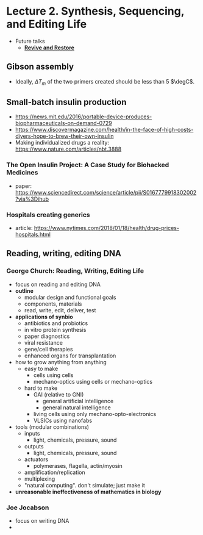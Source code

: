 # Lecture 2. Synthesis, Sequencing, and Editing Life

- Future talks
  - [**Revive and Restore**](https://reviverestore.org/)

## Gibson assembly
- Ideally, $\Delta T_m$ of the two primers created should be less than 5 $\degC$.

## Small-batch insulin production
- https://news.mit.edu/2016/portable-device-produces-biopharmaceuticals-on-demand-0729
- https://www.discovermagazine.com/health/in-the-face-of-high-costs-diyers-hope-to-brew-their-own-insulin
- Making individualized drugs a reality: https://www.nature.com/articles/nbt.3888

### The Open Insulin Project: A Case Study for Biohacked Medicines
- paper: https://www.sciencedirect.com/science/article/pii/S0167779918302002?via%3Dihub

### Hospitals creating generics
- article: https://www.nytimes.com/2018/01/18/health/drug-prices-hospitals.html

## Reading, writing, editing DNA

### George Church: Reading, Writing, Editing Life
- focus on reading and editing DNA
- **outline**
  - modular design and functional goals
  - components, materials
  - read, write, edit, deliver, test
- **applications of synbio**
  - antibiotics and probiotics
  - in vitro protein synthesis
  - paper diagnostics
  - viral resistance
  - gene/cell therapies
  - enhanced organs for transplantation
- how to grow anything from anything
  - easy to make
    - cells using cells
    - mechano-optics using cells or mechano-optics
  - hard to make
    - GAI (relative to GNI)
      - general artificial intelligence
      - general natural intelligence
    - living cells using only mechano-opto-electronics
    - VLSICs using nanofabs
- tools (modular combinations)
  - inputs
    - light, chemicals, pressure, sound
  - outputs
    - light, chemicals, pressure, sound
  - actuators
    - polymerases, flagella, actin/myosin
  - amplification/replication
  - multiplexing
  - "natural computing". don't simulate; just make it
- **unreasonable ineffectiveness of mathematics in biology**

### Joe Jocabson
- focus on writing DNA
- 